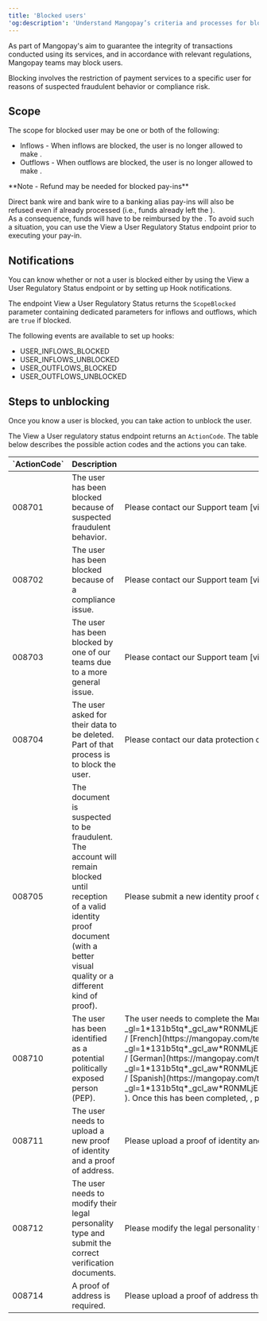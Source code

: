 ```yaml
---
title: 'Blocked users'  
'og:description': 'Understand Mangopay’s criteria and processes for blocking users, including the reasons why and steps you can take to get them unblocked.'  
---
```

  
  

As part of Mangopay's aim to guarantee the integrity of transactions conducted using its services, and in accordance with relevant regulations, Mangopay teams may block users.  

Blocking involves the restriction of payment services to a specific user for reasons of suspected fraudulent behavior or compliance risk.  

## Scope  

The scope for blocked user may be one or both of the following:  
- Inflows - When inflows are blocked, the user is no longer allowed to make <PayIn content="pay-ins" />.  
- Outflows - When outflows are blocked, the user is no longer allowed to make <Payout content="payouts" />.  

<Note>  
**Note - Refund may be needed for blocked pay-ins** 
  
Direct bank wire and bank wire to a banking alias pay-ins will also be refused even if already processed (i.e., funds already left the <Issuer content="issuing bank" />).  
As a consequence, funds will have to be reimbursed by the <Platform content="platform" />. To avoid such a situation, you can use the View a User Regulatory Status endpoint prior to executing your pay-in.  
</Note>  

## Notifications  

You can know whether or not a user is blocked either by using the View a User Regulatory Status endpoint or by setting up Hook notifications.  

The endpoint View a User Regulatory Status returns the `ScopeBlocked` parameter containing dedicated parameters for inflows and outflows, which are `true` if blocked.  

The following events are available to set up hooks:  
- USER_INFLOWS_BLOCKED  
- USER_INFLOWS_UNBLOCKED  
- USER_OUTFLOWS_BLOCKED  
- USER_OUTFLOWS_UNBLOCKED  

## Steps to unblocking  

Once you know a user is blocked, you can take action to unblock the user.  

The View a User regulatory status endpoint returns an `ActionCode`. The table below describes the possible action codes and the actions you can take.

<table>
    <thead>
        <tr>
            <th class="header">`ActionCode`</th>
            <th class="header">Description</th>
            <th class="header">Action to take</th>
        </tr>
    </thead>
    <tbody>
        <tr>
            <td class="table-content">008701</td>
            <td class="table-content">The user has been blocked because of suspected fraudulent behavior.</td>
            <td class="table-content">Please contact our Support team [via the Hub](https://hub.mangopay.com/), submitting your request under _My users_ > _Blocked user_.</td>
        </tr>
        <tr>
            <td class="table-content">008702</td>
            <td class="table-content">The user has been blocked because of a compliance issue.</td>
            <td class="table-content">Please contact our Support team [via the Hub](https://hub.mangopay.com/), submitting your request under _My users_ > _Blocked user_.</td>
        </tr>
        <tr>
            <td class="table-content">008703</td>
            <td class="table-content">The user has been blocked by one of our teams due to a more general issue.</td>
            <td class="table-content">Please contact our Support team [via the Hub](https://hub.mangopay.com/), submitting your request under _My users_ > _Blocked user_.</td>
        </tr>
        <tr>
            <td class="table-content">008704</td>
            <td class="table-content">The user asked for their data to be deleted. Part of that process is to block the user.</td>
            <td class="table-content">Please contact our data protection officer via email to dpo.mangopay@mangopay.com.</td>
        </tr>
        <tr>
            <td class="table-content">008705</td>
            <td class="table-content">The document is suspected to be fraudulent. The account will remain blocked until reception of a valid identity proof document (with a better visual quality or a different kind of proof).</td>
            <td class="table-content">Please submit a new identity proof document, if possible a different one. For further inquiries, please contact our Support team [via the Hub](https://hub.mangopay.com/), submitting your request under _My users_ > _Blocked user_.</td>
        </tr>
        <tr>
            <td class="table-content">008710</td>
            <td class="table-content">The user has been identified as a potential politically exposed person (PEP).</td>
            <td class="table-content">The user needs to complete the Mangopay Declaration Regarding Politically Exposed Persons ([English](https://mangopay.com/terms/PEP/PEP_form_EN.pdf?_gl=1*131b5tq*_gcl_aw*R0NMLjE3MDk1Njc5MDkuQ2p3S0NBaUFfNVd2QmhCQUVpd0FadENVNzVvWHp3TGgyN0tEMjV6TUpMQW5SUml5ODN2N1VFX2wyenBOVjlDekEtRzdoSTMxVmNpajhob0MtdVVRQXZEX0J3RQ..*_gcl_au*MjEwODM1NDE0OS4xNzA4OTQyNjUz) / [French](https://mangopay.com/terms/PEP/PEP_form_FR.pdf?_gl=1*131b5tq*_gcl_aw*R0NMLjE3MDk1Njc5MDkuQ2p3S0NBaUFfNVd2QmhCQUVpd0FadENVNzVvWHp3TGgyN0tEMjV6TUpMQW5SUml5ODN2N1VFX2wyenBOVjlDekEtRzdoSTMxVmNpajhob0MtdVVRQXZEX0J3RQ..*_gcl_au*MjEwODM1NDE0OS4xNzA4OTQyNjUz) / [German](https://mangopay.com/terms/PEP/PEP_form_DE.pdf?_gl=1*131b5tq*_gcl_aw*R0NMLjE3MDk1Njc5MDkuQ2p3S0NBaUFfNVd2QmhCQUVpd0FadENVNzVvWHp3TGgyN0tEMjV6TUpMQW5SUml5ODN2N1VFX2wyenBOVjlDekEtRzdoSTMxVmNpajhob0MtdVVRQXZEX0J3RQ..*_gcl_au*MjEwODM1NDE0OS4xNzA4OTQyNjUz) / [Spanish](https://mangopay.com/terms/PEP/PEP_form_ES.pdf?_gl=1*131b5tq*_gcl_aw*R0NMLjE3MDk1Njc5MDkuQ2p3S0NBaUFfNVd2QmhCQUVpd0FadENVNzVvWHp3TGgyN0tEMjV6TUpMQW5SUml5ODN2N1VFX2wyenBOVjlDekEtRzdoSTMxVmNpajhob0MtdVVRQXZEX0J3RQ..*_gcl_au*MjEwODM1NDE0OS4xNzA4OTQyNjUz) ). Once this has been completed, , please contact our Support team [via the Hub](https://hub.mangopay.com/), submitting your request under _My users_ > _Blocked user_.</td>
        </tr>
        <tr>
            <td class="table-content">008711</td>
            <td class="table-content">The user needs to upload a new proof of identity and a proof of address.</td>
            <td class="table-content">Please upload a proof of identity and a proof of address (e.g., utility bill) through the dashboard. Once done,  please contact our Support team [via the Hub](https://hub.mangopay.com/), submitting your request under _My users_ > _Blocked user_.</td>
        </tr>
        <tr>
            <td class="table-content">008712</td>
            <td class="table-content">The user needs to modify their legal personality type and submit the correct verification documents.</td>
            <td class="table-content">Please modify the legal personality type and send the corresponding verification documents. Once done,  please contact our Support team [via the Hub](https://hub.mangopay.com/), submitting your request under _My users_ > _Blocked user_.</td>
        </tr>
        <tr>
            <td class="table-content">008714</td>
            <td class="table-content">A proof of address is required.</td>
            <td class="table-content">Please upload a proof of address through the dashboard.  Once done,  please contact our Support team [via the Hub](https://hub.mangopay.com/), submitting your request under _My users_ > _Blocked user_.</td>
        </tr>
    </tbody>
</table>